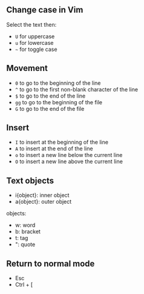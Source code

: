 ## Change case in Vim

Select the text then:

- `U` for uppercase
- `u` for lowercase
- `~` for toggle case

## Movement

- `0` to go to the beginning of the line
- `^` to go to the first non-blank character of the line
- `$` to go to the end of the line
- `gg` to go to the beginning of the file
- `G` to go to the end of the file

## Insert

- `I` to insert at the beginning of the line
- `A` to insert at the end of the line
- `o` to insert a new line below the current line
- `O` to insert a new line above the current line

## Text objects

- i{object}: inner object
- a{object}: outer object

objects:

* w: word
* b: bracket
* t: tag
* ": quote

## Return to normal mode

* Esc
* Ctrl + [